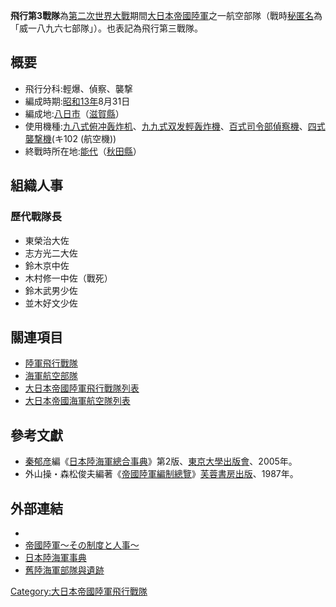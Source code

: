{{japanese|japanese=飛行第3戦隊|kana=ひこうだいさんせんたい|romaji=hikou-daisan-sentai}}

'''飛行第3戰隊'''為[[第二次世界大戰|第二次世界大戰]]期間[[大日本帝國陸軍|大日本帝國陸軍]]之一航空部隊（戰時[[通稱號|秘匿名]]為「威一八九六七部隊」）。也表記為飛行第三戰隊。

== 概要 ==
* 飛行分科:輕爆、偵察、襲撃
* 編成時期:[[昭和13年|昭和13年]]8月31日
* 編成地:[[八日市市|八日市]]（[[滋賀縣|滋賀縣]]）
* 使用機種:[[九八式俯冲轰炸机|九八式俯冲轰炸机]]、[[九九式双发輕轰炸機|九九式双发輕轰炸機]]、[[百式司令部偵察機|百式司令部偵察機]]、[[四式襲撃機|四式襲撃機]](キ102 (航空機))
* 終戰時所在地:[[能代市|能代]]（[[秋田縣|秋田縣]]）

==組織人事==
=== 歷代戰隊長 ===
* 東榮治大佐
* 志方光二大佐
* 鈴木京中佐
* 木村修一中佐（戰死）
* 鈴木武男少佐
* 並木好文少佐

== 關連項目 ==
*[[陸軍飛行戰隊|陸軍飛行戰隊]]
*[[海軍航空部隊|海軍航空部隊]]
*[[大日本帝國陸軍飛行戰隊列表|大日本帝國陸軍飛行戰隊列表]]
*[[大日本帝國海軍航空隊列表|大日本帝國海軍航空隊列表]]

== 參考文獻 ==
*[[秦郁彦|秦郁彦]]編《[[日本陸海軍總合事典|日本陸海軍總合事典]]》第2版、[[東京大學出版會|東京大學出版會]]、2005年。
*外山操・森松俊夫編著《[[帝國陸軍編制總覽|帝國陸軍編制總覽]]》[[芙蓉書房出版|芙蓉書房出版]]、1987年。

==外部連結==
*{{cite web
| last = Wendel
| first = Marcus
| url = http://www.axishistory.com/index.php?id=890
| title = Axis History Factbook
| work = Japanese Army(日本陸軍)
}}
*[https://web.archive.org/web/20080411094145/http://imperialarmy.hp.infoseek.co.jp/ 帝國陸軍～その制度と人事～]
*[https://web.archive.org/web/20100516180653/http://homepage1.nifty.com/kitabatake/rikukaiguntop.html 日本陸海軍事典]
*[https://web.archive.org/web/20080509100139/http://www.geocities.jp/bane2161/rikukaigunbutai.htm 舊陸海軍部隊與遺跡]

{{日本陸軍航空部隊飛行戰隊}}
[[Category:大日本帝國陸軍飛行戰隊|Category:大日本帝國陸軍飛行戰隊]]